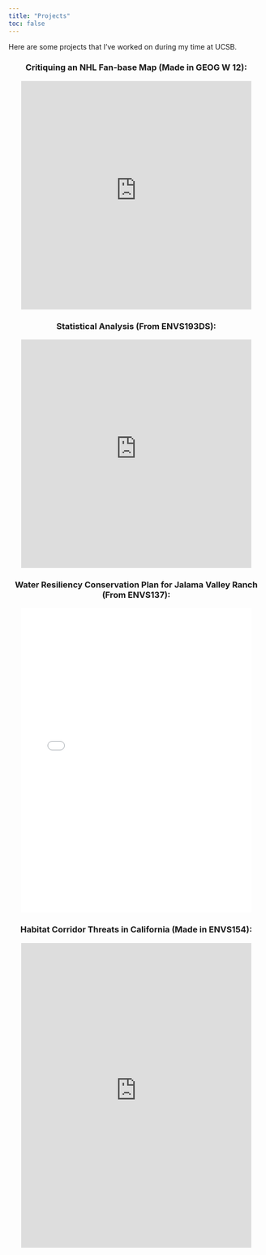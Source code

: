 ```yaml
---
title: "Projects"
toc: false
---
```


Here are some projects that I've worked on during my time at UCSB.

<div style="text-align: center;">

### Critiquing an NHL Fan-base Map (Made in GEOG W 12):

<iframe src="https://storymaps.arcgis.com/stories/2b60ceb2398a40609d3237fb208d33a1" width="90%" height="450px" frameborder="0" allowfullscreen></iframe>

</div>

<div style="text-align: center;">

### Statistical Analysis (From ENVS193DS):

<iframe src="https://norsmith025.github.io/ENVS-193DS_spring-2025_final/envs193ds_spr25_final.html" width="90%" height="450px" frameborder="0" allowfullscreen></iframe>

</div>

<div style="text-align: center;">

### Water Resiliency Conservation Plan for Jalama Valley Ranch (From ENVS137):

<iframe src="ENVS137.WaterResiliency.SPR25-1.pdf" width="90%" height="600px" frameborder="0"></iframe>

</div>

<div style="text-align: center;">

### Habitat Corridor Threats in California (Made in ENVS154):

<iframe src="https://storymaps.arcgis.com/stories/500c2a3c646843bdb1463ab200f3e922" width="90%" height="600px" frameborder="0" allowfullscreen></iframe>

</div>
